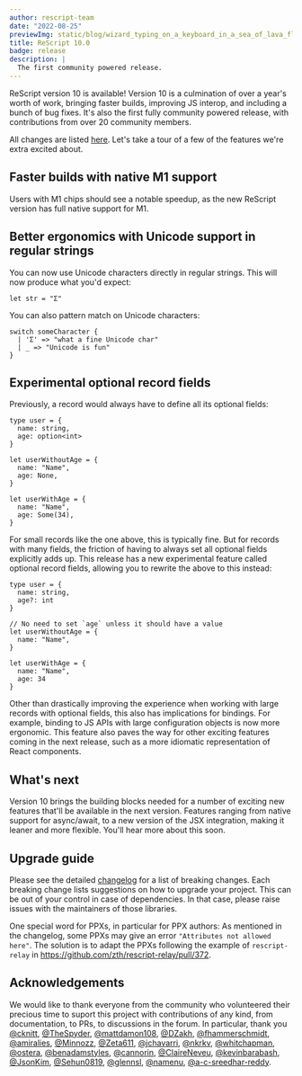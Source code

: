 ```yaml
---
author: rescript-team
date: "2022-08-25"
previewImg: static/blog/wizard_typing_on_a_keyboard_in_a_sea_of_lava_flowing_54e33c58-aa14-4f1d-8249-dae636dfc0e9.png
title: ReScript 10.0
badge: release
description: |
  The first community powered release.
---
```


ReScript version 10 is available! Version 10 is a culmination of over a year's worth of work, bringing faster builds, improving JS interop, and including a bunch of bug fixes. It's also the first fully community powered release, with contributions from over 20 community members.

All changes are listed [here](https://github.com/rescript-lang/rescript-compiler/blob/10.0_release/CHANGELOG.md). Let's take a tour of a few of the features we're extra excited about.

## Faster builds with native M1 support
Users with M1 chips should see a notable speedup, as the new ReScript version has full native support for M1.

## Better ergonomics with Unicode support in regular strings
You can now use Unicode characters directly in regular strings. This will now produce what you'd expect:
```res
let str = "Σ"
```

You can also pattern match on Unicode characters:
```res
switch someCharacter { 
  | 'Σ' => "what a fine Unicode char" 
  | _ => "Unicode is fun" 
}
```

## Experimental optional record fields
Previously, a record would always have to define all its optional fields:
```res
type user = {
  name: string,
  age: option<int>
}

let userWithoutAge = {
  name: "Name",
  age: None,
}

let userWithAge = {
  name: "Name",
  age: Some(34),
}
```
For small records like the one above, this is typically fine. But for records with many fields, the friction of having to always set all optional fields explicitly adds up. This release has a new experimental feature called optional record fields, allowing you to rewrite the above to this instead:

```res
type user = {
  name: string,
  age?: int
}

// No need to set `age` unless it should have a value
let userWithoutAge = {
  name: "Name",
}

let userWithAge = {
  name: "Name",
  age: 34
}
```

Other than drastically improving the experience when working with large records with optional fields, this also has implications for bindings. For example, binding to JS APIs with large configuration objects is now more ergonomic.
This feature also paves the way for other exciting features coming in the next release, such as a more idiomatic representation of React components.

## What's next

Version 10 brings the building blocks needed for a number of exciting new features that'll be available in the next version. Features ranging from native support for async/await, to a new version of the JSX integration, making it leaner and more flexible. You'll hear more about this soon.

## Upgrade guide

Please see the detailed [changelog](https://github.com/rescript-lang/rescript-compiler/blob/10.0_release/CHANGELOG.md) for a list of breaking changes.
Each breaking change lists suggestions on how to upgrade your project.
This can be out of your control in case of dependencies. In that case, please raise issues with the maintainers of those libraries.

One special word for PPXs, in particular for PPX authors: As mentioned in the changelog, some PPXs may give an error `"Attributes not allowed here"`. The solution is to adapt the PPXs following the example of `rescript-relay` in https://github.com/zth/rescript-relay/pull/372.

## Acknowledgements

We would like to thank everyone from the community who volunteered their precious time to suport this project with contributions of any kind, from documentation, to PRs, to discussions in the forum.
In particular, thank you [@cknitt](https://github.com/cknitt), [@TheSpyder](https://github.com/TheSpyder), [@mattdamon108](https://github.com/mattdamon108), [@DZakh](https://github.com/DZakh), [@fhammerschmidt](https://github.com/fhammerschmidt), [@amiralies](https://github.com/amiralies), [@Minnozz](https://github.com/Minnozz), [@Zeta611](https://github.com/Zeta611), [@jchavarri](https://github.com/jchavarri), [@nkrkv](https://github.com/nkrkv), [@whitchapman](https://github.com/whitchapman), [@ostera](https://github.com/ostera), [@benadamstyles](https://github.com/benadamstyles), [@cannorin](https://github.com/cannorin), [@ClaireNeveu](https://github.com/ClaireNeveu), [@kevinbarabash](https://github.com/kevinbarabash), [@JsonKim](https://github.com/JsonKim), [@Sehun0819](https://github.com/Sehun0819), [@glennsl](https://github.com/glennsl), [@namenu](https://github.com/namenu), [@a-c-sreedhar-reddy](https://github.com/a-c-sreedhar-reddy).
